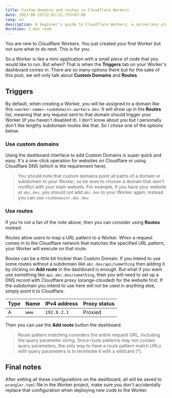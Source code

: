 ```yaml
---
title: Custom domains and routes in Cloudflare Workers
date: 2023-08-25T22:01:21.753+07:00
lang: en
description: A beginner's guide to Cloudflare Workers, a serverless platform that runs your code on the edge. Learn how to use custom domains and routes to trigger your Workers.
duration: 3 min read
---
```


You are new to Cloudflare Workers. You just created your first Worker but not sure what to do next. This is for you.

So a Worker is like a mini-application with a small piece of code that you would like to run. But when? That is when the **Triggers** tab on your Worker's dashboard comes in. There are so many options there but for the sake of this post, we will only talk about **Custom Domains** and **Routes**.

## Triggers

By default, when creating a Worker, you will be assigned to a domain like this `<worker-name>.<subdomain>.workers.dev`. It will show up in the **Routes** list, meaning that any request sent to that domain should trigger your Worker (if you haven't disabled it). I don't know about you but I personally don't like lengthy subdomain routes like that. So I chose one of the options below.

### Use custom domains

Using the dashboard interface to add Custom Domains is super quick and easy. It's a one-click operation for websites on Cloudflare or using Cloudflare DNS (which is the requirement here).

> You should note that custom domains point all paths of a domain or subdomain to your Worker, so be wise to choose a domain that won't conflict with your main website. For example, if you have your website at `abc.dev`, you should not add `abc.dev` to your Worker again, instead you can use `<subdomain>.abc.dev`.

### Use routes

If you're not a fan of the note above, then you can consider using **Routes** instead.

Routes allow users to map a URL pattern to a Worker. When a request comes in to the Cloudflare network that matches the specified URL pattern, your Worker will execute on that route.

Routes can be a little bit trickier than Custom Domain. If you intend to use some routes without a subdomain like `abc.dev/api/something` then adding it by clicking on **Add route** in the dashboard is enough. But what if you want use something like `api.abc.dev/something`, then you will need to set up a DNS record with Cloudflare proxy (orange-clouded) for the website first. If the subdomain you intend to use here will not be used in anything else, simply point it to Cloudflare.

| Type | Name  | IPv4 address | Proxy status |
| ---- | ----- | ------------ | ------------ |
| A    | `www` | `192.0.2.1`  | Proxied      |

Then you can use the **Add route** button the dashboard.

> Route pattern matching considers the entire request URL, including the query parameter string. Since route patterns may not contain query parameters, the only way to have a route pattern match URLs with query parameters is to terminate it with a wildcard (\*).

## Final notes

After setting all these configurations on the dashboard, all will be saved to `wrangler.toml` file in the Worker project, make sure you don't accidentally replace that configuration when deploying new code to the Worker.
